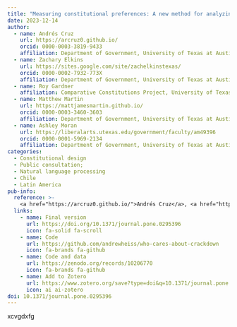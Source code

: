```yaml
---
title: "Measuring constitutional preferences: A new method for analyzing public consultation data"
date: 2023-12-14
author:
  - name: Andrés Cruz
    url: https://arcruz0.github.io/
    orcid: 0000-0003-3819-9433
    affiliation: Department of Government, University of Texas at Austin
  - name: Zachary Elkins
    url: https://sites.google.com/site/zachelkinstexas/
    orcid: 0000-0002-7932-773X
    affiliation: Department of Government, University of Texas at Austin
  - name: Roy Gardner
    affiliation: Comparative Constitutions Project, University of Texas at Austin
  - name: Matthew Martin
    url: https://mattjamesmartin.github.io/
    orcid: 0000-0003-3460-3603
    affiliation: Department of Government, University of Texas at Austin
  - name: Ashley Moran
    url: https://liberalarts.utexas.edu/government/faculty/am49396
    orcid: 0000-0001-5969-2134
    affiliation: Department of Government, University of Texas at Austin
categories: 
  - Constitutional design
  - Public consultation; 
  - Natural language processing
  - Chile
  - Latin America
pub-info:
  reference: >-
    <a href="https://arcruz0.github.io/">Andrés Cruz</a>, <a href="https://site.google.com/site/zachelkinstexas/">Zachary Elkins</a>, Roy Gardner, <strong>Matthew Martin</strong>, and <a href="https://liberalarts.utexas.edu/government/faculty/am49396">Ashley Moran</a>. “Measuring constitutional preferences: A new method for analyzing public consultation data,” <em>PLoS ONE</em> 18, no. 12 (2023): e0295396, doi: <a href="https://doi.org/10.1371/journal.pone.0295396"><code>10.1371/journal.pone.0295396</code></a>
  links:
    - name: Final version
      url: https://doi.org/10.1371/journal.pone.0295396
      icon: fa-solid fa-scroll
    - name: Code
      url: https://github.com/andrewheiss/who-cares-about-crackdown
      icon: fa-brands fa-github
    - name: Code and data
      url: https://zenodo.org/records/10206770
      icon: fa-brands fa-github
    - name: Add to Zotero
      url: https://www.zotero.org/save?type=doi&q=10.1371/journal.pone.0295396
      icon: ai ai-zotero
doi: 10.1371/journal.pone.0295396
---
```


xcvgdxfg
